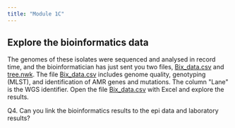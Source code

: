 ```yaml
---
title: "Module 1C"
---
```


## **Explore the bioinformatics data**

The genomes of these isolates were sequenced and analysed in record time, and the bioinformatician has just sent you two files, [Bix_data.csv](docs/Bix_data.csv) and [tree.nwk](docs/tree.nwk). The file [Bix_data.csv](docs/Bix_data.csv) includes genome quality, genotyping (MLST), and identification of AMR genes and mutations. The column \"Lane\" is the WGS identifier. Open the file [Bix_data.csv](docs/Bix_data.csv) with Excel and explore the results. 

Q4. Can you link the bioinformatics results to the epi data and laboratory results?

